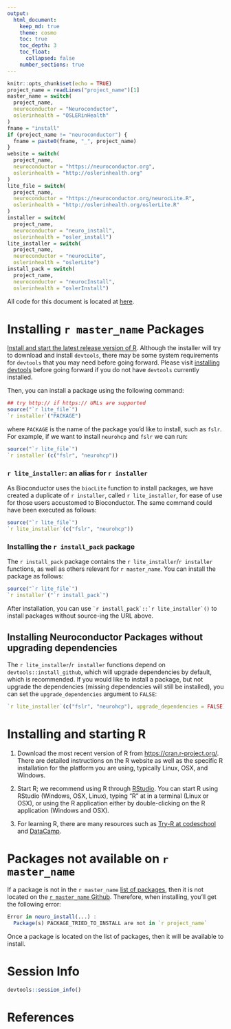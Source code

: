 ```yaml
---
output: 
  html_document:
    keep_md: true
    theme: cosmo
    toc: true
    toc_depth: 3
    toc_float:
      collapsed: false
    number_sections: true
---
```




```r
knitr::opts_chunk$set(echo = TRUE)
project_name = readLines("project_name")[1]
master_name = switch(
  project_name,
  neuroconductor = "Neuroconductor",
  oslerinhealth = "OSLERinHealth"
)
fname = "install"
if (project_name != "neuroconductor") {
  fname = paste0(fname, "_", project_name)
}
website = switch(
  project_name,
  neuroconductor = "https://neuroconductor.org",
  oslerinhealth = "http://oslerinhealth.org"
)
lite_file = switch(
  project_name,
  neuroconductor = "https://neuroconductor.org/neurocLite.R",
  oslerinhealth = "http://oslerinhealth.org/oslerLite.R"
)
installer = switch(
  project_name,
  neuroconductor = "neuro_install",
  oslerinhealth = "osler_install")
lite_installer = switch(
  project_name,
  neuroconductor = "neurocLite",
  oslerinhealth = "oslerLite")
install_pack = switch(
  project_name,
  neuroconductor = "neurocInstall",
  oslerinhealth = "oslerInstall")
```

All code for this document is located at [here](https://raw.githubusercontent.com/muschellij2/neuroc/master/`r fname`/index.R).

# Installing `r master_name` Packages 

[Install and start the latest release version of R](#installing-and-starting-r).  Although the installer will try to download and install `devtools`, there may be some system requirements for `devtools` that you may need before going forward.  Please visit [installing devtools](../installing_devtools/index.html) before going forward if you do not have `devtools` currently installed. 

Then, you can install a package using the following command:

```r
## try http:// if https:// URLs are supported
source("`r lite_file`")
`r installer`("PACKAGE")
```
where `PACKAGE` is the name of the package you'd like to install, such as `fslr`.  For example, if we want to install `neurohcp` and `fslr` we can run:
```r
source("`r lite_file`")
`r installer`(c("fslr", "neurohcp"))
```
### ``r lite_installer``: an alias for ``r installer``

As Bioconductor uses the `biocLite` function to install packages, we have created a duplicate of ``r installer``, called ``r lite_installer``, for ease of use for those users accustomed to Bioconductor.  The same command could have been executed as follows:
```r
source("`r lite_file`")
`r lite_installer`(c("fslr", "neurohcp"))
```

### Installing the ``r install_pack`` package

The ``r install_pack`` package contains the ``r lite_installer``/``r installer`` functions, as well as others relevant for `r master_name`.  You can install the package as follows:

```r
source("`r lite_file`")
`r installer`("`r install_pack`")
```

After installation, you can use `` `r install_pack`::`r lite_installer`() `` to install packages without source-ing the URL above.

## Installing Neuroconductor Packages without upgrading dependencies

The ``r lite_installer``/``r installer`` functions depend on `devtools::install_github`, which will upgrade dependencies by default, which is recommended.  If you would like to install a package, but not upgrade the dependencies (missing dependencies will still be installed), you can set the `upgrade_dependencies` argument to `FALSE`:

```r
`r lite_installer`(c("fslr", "neurohcp"), upgrade_dependencies = FALSE)
```

# Installing and starting R 

1.  Download the most recent version of R from [https://cran.r-project.org/](https://cran.r-project.org/). There are detailed instructions on the R website as well as the specific R installation for the platform you are using, typically Linux, OSX, and Windows.

2.  Start R; we recommend using R through [RStudio](https://www.rstudio.com/).  You can start R using RStudio (Windows, OSX, Linux), typing "R" at in a terminal (Linux or OSX), or using the R application either by double-clicking on the R application (Windows and OSX).

3.  For learning R, there are many resources such as [Try-R at codeschool](http://tryr.codeschool.com/) and [DataCamp](https://www.datacamp.com/getting-started?step=2&track=r).


# Packages not available on `r master_name`

If a package is not in the `r master_name` [list of packages ](`r website`/list-current-packages), then it is not located on the [`r master_name` Github](https://github.com/`r project_name`?tab=repositories).  Therefore, when installing, you'll get the following error:

```r
Error in neuro_install(...) : 
  Package(s) PACKAGE_TRIED_TO_INSTALL are not in `r project_name`
```

Once a package is located on the list of packages, then it will be available to install. 


# Session Info

```r
devtools::session_info()
```

# References
